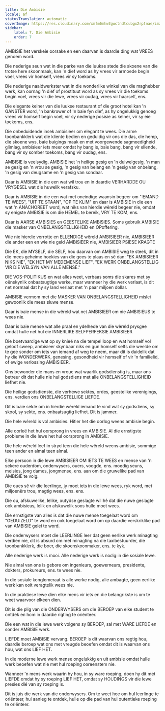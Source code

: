 ```yaml
---
title: Die Ambisie
locale: af
statusTranslation: automatic
coverImage: https://res.cloudinary.com/xmfm6mhw3gwctndtcubgx2rptnae/image/upload/v1740337243/small_cover_educacion_fundamental_a051170f1c.webp
sidebar:
    label: 7. Die Ambisie
    order: 7
---
```

AMBISIE het verskeie oorsake en een daarvan is daardie ding wat VREES genoem word.

Die nederige seun wat in die parke van die luukse stede die skoene van die trotse here skoonmaak, kan 'n dief word as hy vrees vir armoede begin voel, vrees vir homself, vrees vir sy toekoms.

Die nederige naaldwerkster wat in die wonderlike winkel van die maghebber werk, kan oornag 'n dief of prostituut word as sy vrees vir die toekoms begin voel, vrees vir die lewe, vrees vir oudag, vrees vir haarself, ens.

Die elegante kelner van die luukse restaurant of die groot hotel kan 'n GANSTER word, 'n bankrower of 'n baie fyn dief, as hy ongelukkig genoeg vrees vir homself begin voel, vir sy nederige posisie as kelner, vir sy eie toekoms, ens.

Die onbeduidende insek ambisieer om elegant te wees. Die arme toonbankklerk wat die kliente bedien en geduldig vir ons die das, die hemp, die skoene wys, baie buigings maak en met voorgewende sagmoedigheid glimlag, ambisieer iets meer omdat hy bang is, baie bang, bang vir ellende, bang vir sy somber toekoms, bang vir oudag, ens.

AMBISIE is veelsydig. AMBISIE het 'n heilige gesig en 'n duiwelgesig, 'n man se gesig en 'n vrou se gesig, 'n gesig van belang en 'n gesig van onbelang, 'n gesig van deugsame en 'n gesig van sondaar.

Daar is AMBISIE in die een wat wil trou en in daardie VERHARDDE OU VRYGESEL wat die huwelik verafsku.

Daar is AMBISIE in die een wat met oneindige waansin begeer om "IEMAND TE WEES", "UIT TE STAAN", "OP TE KLIM" en daar is AMBISIE in die een wat 'n ANACHOREET word, wat niks van hierdie wêreld begeer nie, omdat sy enigste AMBISIE is om die HEMEL te bereik, VRY TE KOM, ens.

Daar is AARSE AMBISIES en GEESTELIKE AMBISIES. Soms gebruik AMBISIE die masker van ONBELANGSTELLIGHEID en OPoffering.

Wie nie hierdie verrotte en ELLENDIGE wêreld AMBISIEER nie, AMBISIEER die ander een en wie nie geld AMBISIEER nie, AMBISIEER PSIESE KRAGTE

Die EK, die MYSELF, die SELF, hou daarvan om AMBISIE weg te steek, dit in die mees geheime hoekies van die gees te plaas en sê dan: "EK AMBISIEER NIKS NIE", "EK HET MY MEDEMENSE LIEF", "EK WERK ONBELANGSTELLIG VIR DIE WELSYN VAN ALLE MENSE."

DIE VOS-POLITIKUS en wat alles weet, verbaas soms die skares met sy oënskynlik onbaatsugtige werke, maar wanneer hy die werk verlaat, is dit net normaal dat hy sy land verlaat met 'n paar miljoen dollar.

AMBISIE vermom met die MASKER VAN ONBELANGSTELLIGHEID mislei gewoonlik die mees sluwe mense.

Daar is baie mense in die wêreld wat net AMBISIEER om nie AMBISIEUS te wees nie.

Daar is baie mense wat alle praal en ydelhede van die wêreld prysgee omdat hulle net hul eie INNERLIKE SELFPERFEKSIE AMBISIEER.

Die boetvaardige wat op sy knieë na die tempel loop en wat homself vol geloof sweep, ambisieer skynbaar niks en gun homself selfs die weelde om te gee sonder om iets van iemand af weg te neem, maar dit is duidelik dat hy die WONDERWERK, genesing, gesondheid vir homself of vir 'n familielid, of ewige verlossing AMBISIEER.

Ons bewonder die mans en vroue wat waarlik godsdienstig is, maar ons betreur dit dat hulle nie hul godsdiens met alle ONBELANGSTELLIGHEID liefhet nie.

Die heilige godsdienste, die verhewe sektes, ordes, geestelike verenigings, ens. verdien ons ONBELANGSTELLIGE LIEFDE.

Dit is baie selde om in hierdie wêreld iemand te vind wat sy godsdiens, sy skool, sy sekte, ens. onbaatsugtig liefhet. Dit is jammer.

Die hele wêreld is vol ambisies. Hitler het die oorlog weens ambisie begin.

Alle oorloë het hul oorsprong in vrees en AMBISIE. Al die ernstigste probleme in die lewe het hul oorsprong in AMBISIE.

Die hele wêreld leef in stryd teen die hele wêreld weens ambisie, sommige teen ander en almal teen almal.

Elke persoon in die lewe AMBISIEER OM IETS TE WEES en mense van 'n sekere ouderdom, onderwysers, ouers, voogde, ens. moedig seuns, meisies, jong dames, jongmense, ens. aan om die gruwelike pad van AMBISIE te volg.

Die oues sê vir die leerlinge, jy moet iets in die lewe wees, ryk word, met miljoenêrs trou, magtig wees, ens. ens.

Die ou, afskuwelike, lelike, outydse geslagte wil hê dat die nuwe geslagte ook ambisieus, lelik en afskuwelik soos hulle moet wees.

Die ernstigste van alles is dat die nuwe mense toegelaat word om "GEDUIZELD" te word en ook toegelaat word om op daardie verskriklike pad van AMBISIE gelei te word.

Die onderwysers moet die LEERLINGE leer dat geen eerlike werk minagting verdien nie, dit is absurd om met minagting na die taxibestuurder, die toonbankklerk, die boer, die skoenskoonmaker, ens. te kyk.

Alle nederige werk is mooi. Alle nederige werk is nodig in die sosiale lewe.

Nie almal van ons is gebore om ingenieurs, goewerneurs, presidente, dokters, prokureurs, ens. te wees nie.

In die sosiale konglomeraat is alle werke nodig, alle ambagte, geen eerlike werk kan ooit veragtelik wees nie.

In die praktiese lewe dien elke mens vir iets en die belangrikste is om te weet waarvoor elkeen dien.

Dit is die plig van die ONDERWYSERS om die BEROEP van elke student te ontdek en hom in daardie rigting te oriënteer.

Die een wat in die lewe werk volgens sy BEROEP, sal met WARE LIEFDE en sonder AMBISIE werk.

LIEFDE moet AMBISIE vervang. BEROEP is dit waarvan ons regtig hou, daardie beroep wat ons met vreugde beoefen omdat dit is waarvan ons hou, wat ons LIEF HET.

In die moderne lewe werk mense ongelukkig en uit ambisie omdat hulle werk beoefen wat nie met hul roeping ooreenstem nie.

Wanneer 'n mens werk waarin hy hou, in sy ware roeping, doen hy dit met LIEFDE omdat hy sy roeping LIEF HET, omdat sy HOUDINGS vir die lewe presies dié van sy roeping is.

Dit is juis die werk van die onderwysers. Om te weet hoe om hul leerlinge te oriënteer, hul aanleg te ontdek, hulle op die pad van hul outentieke roeping te oriënteer.

